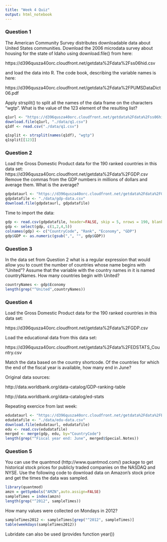 ```yaml
---
title: "Week 4 Quiz"
output: html_notebook
---
```


### Question 1

The American Community Survey distributes downloadable data about United States communities. Download the 2006 microdata survey about housing for the state of Idaho using download.file() from here:

https://d396qusza40orc.cloudfront.net/getdata%2Fdata%2Fss06hid.csv

and load the data into R. The code book, describing the variable names is here:

https://d396qusza40orc.cloudfront.net/getdata%2Fdata%2FPUMSDataDict06.pdf

Apply strsplit() to split all the names of the data frame on the characters "wgtp". What is the value of the 123 element of the resulting list?

```r
q1url <- "https://d396qusza40orc.cloudfront.net/getdata%2Fdata%2Fss06hid.csv"
download.file(q1url, "./data/q1.csv")
q1df <- read.csv("./data/q1.csv")
```

```r
q1split <- strsplit(names(q1df), "wgtp")
q1split[[123]]
```

### Question 2

Load the Gross Domestic Product data for the 190 ranked countries in this data set:
https://d396qusza40orc.cloudfront.net/getdata%2Fdata%2FGDP.csv
Remove the commas from the GDP numbers in millions of dollars and average them. What is the average?

```r
gdpdataurl <- "https://d396qusza40orc.cloudfront.net/getdata%2Fdata%2FGDP.csv"
gdpdatafile <- "./data/gdp-data.csv"
download.file(gdpdataurl, gdpdatafile)
```

Time to import the data:

```r
gdp <- read.csv(gdpdatafile, header=FALSE, skip = 5, nrows = 190, blank.lines.skip = TRUE)
gdp <- select(gdp, c(1,2,4,5))
colnames(gdp) <- c("CountryCode", "Rank", "Economy", "GDP")
gdp$GDP <- as.numeric(gsub(",", "", gdp$GDP))

```


### Question 3

In the data set from Question 2 what is a regular expression that would allow you to count the number of countries whose name begins with "United"? Assume that the variable with the country names in it is named countryNames. How many countries begin with United? 

```r
countryNames <- gdp$Economy
length(grep("^United",countryNames))
```

### Question 4

Load the Gross Domestic Product data for the 190 ranked countries in this data set:

https://d396qusza40orc.cloudfront.net/getdata%2Fdata%2FGDP.csv

Load the educational data from this data set:

https://d396qusza40orc.cloudfront.net/getdata%2Fdata%2FEDSTATS_Country.csv

Match the data based on the country shortcode. Of the countries for which the end of the fiscal year is available, how many end in June?

Original data sources:

http://data.worldbank.org/data-catalog/GDP-ranking-table

http://data.worldbank.org/data-catalog/ed-stats

Repeating exercice from last week:

```r
edudataurl <- "https://d396qusza40orc.cloudfront.net/getdata%2Fdata%2FEDSTATS_Country.csv"
edudatafile <- "./data/edu-data.csv" 
download.file(edudataurl, edudatafile)
edu <- read.csv(edudatafile)
merged <- merge(gdp, edu, by="CountryCode")
length(grep("^Fiscal year end: June", merged$Special.Notes))
```


### Question 5


You can use the quantmod (http://www.quantmod.com/) package to get historical stock prices for publicly traded companies on the NASDAQ and NYSE. Use the following code to download data on Amazon's stock price and get the times the data was sampled.


```r
library(quantmod)
amzn = getSymbols("AMZN",auto.assign=FALSE)
sampleTimes = index(amzn)
length(grep("^2012", sampleTimes))
```

How many values were collected on Mondays in 2012?

```r
sampleTimes2012 <- sampleTimes[grep("^2012", sampleTimes)]
table(weekdays(sampleTimes2012))
```

Lubridate can also be used (provides function year())


